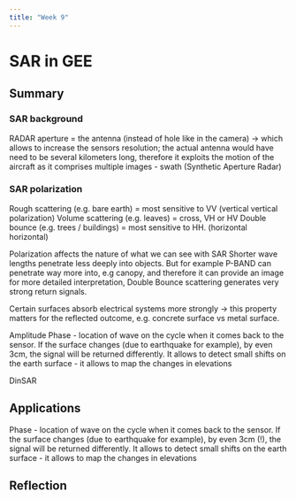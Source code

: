 ```yaml
---
title: "Week 9"
---
```


# SAR in GEE {.unnumbered}

## Summary

### SAR background

RADAR aperture = the antenna (instead of hole like in the camera) -> which allows to increase the sensors resolution; the actual antenna would have need to be several kilometers long, therefore it exploits the motion of the aircraft as it comprises multiple images - swath (Synthetic Aperture Radar)

### SAR polarization 

Rough scattering (e.g. bare earth) = most sensitive to VV (vertical vertical polarization)
Volume scattering (e.g. leaves) = cross, VH or HV
Double bounce (e.g. trees / buildings) = most sensitive to HH. (horizontal horizontal)

Polarization affects the nature of what we can see with SAR
Shorter wave lengths penetrate less deeply into objects. 
But for example P-BAND can penetrate way more into, e.g canopy, and therefore it can provide an image for more detailed interpretation, Double Bounce scattering generates very strong return signals.

Certain surfaces absorb electrical systems more strongly -> this property matters for the reflected outcome, e.g. concrete surface vs metal surface. 

Amplitude
Phase - location of wave on the cycle when it comes back to the sensor. If the surface changes (due to earthquake for example), by even 3cm, the signal will be returned differently. It allows to detect small shifts on the earth surface - it allows to map the changes in elevations

DinSAR

## Applications
Phase - location of wave on the cycle when it comes back to the sensor. If the surface changes (due to earthquake for example), by even 3cm (!), the signal will be returned differently. It allows to detect small shifts on the earth surface - it allows to map the changes in elevations

## Reflection
